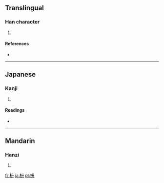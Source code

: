 ==Translingual==

===Han character===
{{Han char|rn=75|rad=木|as=04|sn=8|four=|canj=木竹廿 (DHT)}}

# {{defn|Han|sort=木04}}

====References====
* {{Han ref|kx=0517.011|dkj=14577|hdz=21170.121|uh=67A1|ud=26529}}

----

==Japanese==

===Kanji===
{{ja-kanji|grade=|rs=木04}}

# {{defn|Japanese|sort=木04}}

====Readings====
* {{ja-readings|on=|kun=[[ます]] (masu)}}

----

==Mandarin==

===Hanzi===
{{cmn-hanzi|pin=[[dǒu]] ([[dou3]]), [[jiǎn]] ([[jian3]])|wg=tou<sup>3</sup>, chien<sup>3</sup>}}

# {{defn|Mandarin|sort=木04}}

[[fr:枡]]
[[ja:枡]]
[[pl:枡]]